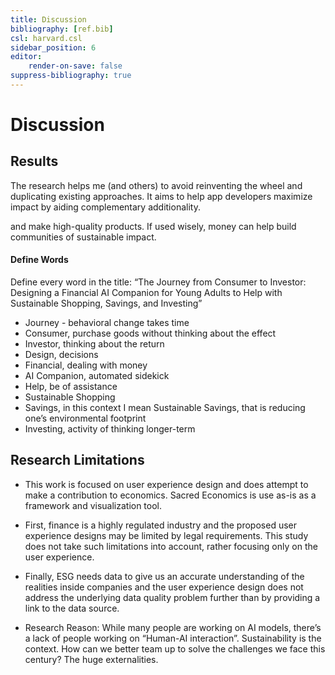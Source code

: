 ```yaml
---
title: Discussion
bibliography: [ref.bib]
csl: harvard.csl
sidebar_position: 6
editor:
    render-on-save: false
suppress-bibliography: true
---
```


```{=mdx}
import Embed from '/src/components/Embed'
```
# Discussion

## Results

The research helps me (and others) to avoid reinventing the wheel and duplicating existing approaches. It aims to help app developers maximize impact by aiding complementary additionality.

 and make high-quality products. If used wisely, money can help build communities of sustainable impact.

#### Define Words

Define every word in the title: "The Journey from Consumer to Investor: Designing a Financial AI Companion for Young Adults to Help with Sustainable Shopping, Savings, and Investing"

-   Journey - behavioral change takes time
-   Consumer, purchase goods without thinking about the effect
-   Investor, thinking about the return
-   Design, decisions
-   Financial, dealing with money
-   AI Companion, automated sidekick
-   Help, be of assistance
-   Sustainable Shopping
-   Savings, in this context I mean Sustainable Savings, that is reducing one's environmental footprint
-   Investing, activity of thinking longer-term

## Research Limitations

-   This work is focused on user experience design and does attempt to make a contribution to economics. Sacred Economics is use as-is as a framework and visualization tool.

-   First, finance is a highly regulated industry and the proposed user experience designs may be limited by legal requirements. This study does not take such limitations into account, rather focusing only on the user experience.

-   Finally, ESG needs data to give us an accurate understanding of the realities inside companies and the user experience design does not address the underlying data quality problem further than by providing a link to the data source.

-   Research Reason: While many people are working on AI models, there's a lack of people working on "Human-AI interaction". Sustainability is the context. How can we better team up to solve the challenges we face this century? The huge externalities.